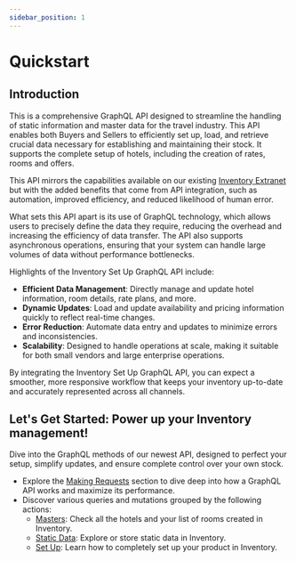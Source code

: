 ```yaml
---
sidebar_position: 1
---
```


# Quickstart

## Introduction

This is a comprehensive GraphQL API designed to streamline the handling of static information and master data for the travel industry. This API enables both Buyers and Sellers to efficiently set up, load, and retrieve crucial data necessary for establishing and maintaining their stock. It supports the complete setup of hotels, including the creation of rates, rooms and offers.

This API mirrors the capabilities available on our existing [Inventory Extranet](/docs/apps/inventory/extranet/overview) but with the added benefits that come from API integration, such as automation, improved efficiency, and reduced likelihood of human error.

What sets this API apart is its use of GraphQL technology, which allows users to precisely define the data they require, reducing the overhead and increasing the efficiency of data transfer. The API also supports asynchronous operations, ensuring that your system can handle large volumes of data without performance bottlenecks.

Highlights of the Inventory Set Up GraphQL API include:
* **Efficient Data Management**: Directly manage and update hotel information, room details, rate plans, and more.
* **Dynamic Updates**: Load and update availability and pricing information quickly to reflect real-time changes.
* **Error Reduction**: Automate data entry and updates to minimize errors and inconsistencies.
* **Scalability**: Designed to handle operations at scale, making it suitable for both small vendors and large enterprise operations.

By integrating the Inventory Set Up GraphQL API, you can expect a smoother, more responsive workflow that keeps your inventory up-to-date and accurately represented across all channels.

## Let's Get Started: Power up your Inventory management!
Dive into the GraphQL methods of our newest API, designed to perfect your setup, simplify updates, and ensure complete control over your own stock.

- Explore the [Making Requests](./making-requests/endpoint) section to dive deep into how a GraphQL API works and maximize its performance.
- Discover various queries and mutations grouped by the following actions:
    - [Masters](./masters/overview): Check all the hotels and your list of rooms created in Inventory.
    - [Static Data](./static-data/overview): Explore or store static data in Inventory.
    - [Set Up](./set-up/overview): Learn how to completely set up your product in Inventory.